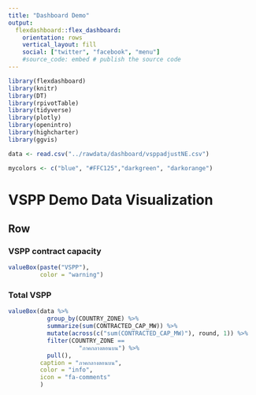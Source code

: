 ```yaml
---
title: "Dashboard Demo"
output:
  flexdashboard::flex_dashboard:
    orientation: rows
    vertical_layout: fill
    social: ["twitter", "facebook", "menu"]
    #source_code: embed # publish the source code
---
```


```r
library(flexdashboard)
library(knitr)
library(DT)
library(rpivotTable)
library(tidyverse)
library(plotly)
library(openintro)
library(highcharter)
library(ggvis)
```

```r
data <- read.csv("../rawdata/dashboard/vsppadjustNE.csv")
```

```r
mycolors <- c("blue", "#FFC125","darkgreen", "darkorange")
```

VSPP Demo Data Visualization
==========================================

Row
------------------------------------------

### VSPP contract capacity

```r
valueBox(paste("VSPP"),
         color = "warning")
```

### Total VSPP

```r
valueBox(data %>% 
           group_by(COUNTRY_ZONE) %>% 
           summarize(sum(CONTRACTED_CAP_MW)) %>% 
           mutate(across(c("sum(CONTRACTED_CAP_MW)"), round, 1)) %>% 
           filter(COUNTRY_ZONE == 
                    "ภาคกลางตอนบน") %>% 
           pull(),
         caption = "ภาคกลางตอนบน",
         color = "info",
         icon = "fa-comments"
         )
```

